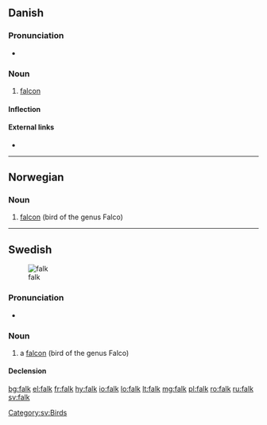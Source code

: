 ==Danish==

===Pronunciation===
* {{IPA|/falk/|[falˀɡ̊]|lang=da}}

===Noun===
{{da-noun|en|e}}

# [[falcon]] {{gloss|bird of the genus ''[[Falco]]''}}

====Inflection====
{{da-noun-infl|en|e}}

====External links====
* {{pedialite|lang=da}}

----

==Norwegian==

===Noun===
{{infl|no|noun|g=m}}

# [[falcon]] (bird of the genus Falco)

----

==Swedish==
{{wikipedia|lang=sv}}
[[Image:Brown-Falcon,-Vic,-3.1.2008.jpg|thumb|falk]]

===Pronunciation===
* {{audio|Sv-falk.ogg|Audio}}

===Noun===
{{sv-noun|g=c}}

# a [[falcon]] (bird of the genus Falco)

====Declension====
{{sv-noun-reg-ar}}

[[Category:sv:Birds]]

[[bg:falk]]
[[el:falk]]
[[fr:falk]]
[[hy:falk]]
[[io:falk]]
[[lo:falk]]
[[lt:falk]]
[[mg:falk]]
[[pl:falk]]
[[ro:falk]]
[[ru:falk]]
[[sv:falk]]
